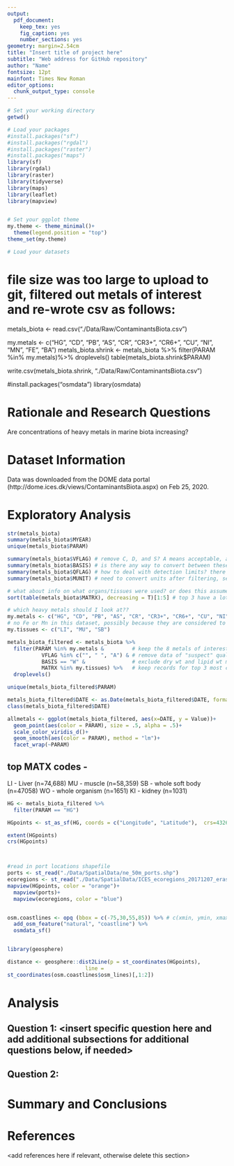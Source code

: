```yaml
---
output: 
  pdf_document:
    keep_tex: yes
    fig_caption: yes
    number_sections: yes
geometry: margin=2.54cm
title: "Insert title of project here"
subtitle: "Web address for GitHub repository"
author: "Name"
fontsize: 12pt
mainfont: Times New Roman
editor_options: 
  chunk_output_type: console
---
```


\newpage
\tableofcontents 
\newpage
\listoftables 
\newpage
\listoffigures 
\newpage

```r
# Set your working directory
getwd()

# Load your packages
#install.packages("sf")
#install.packages("rgdal")
#install.packages("raster")
#install.packages("maps")
library(sf)
library(rgdal)
library(raster)
library(tidyverse)
library(maps)
library(leaflet)
library(mapview)


# Set your ggplot theme
my.theme <- theme_minimal()+
  theme(legend.position = "top")
theme_set(my.theme)

# Load your datasets

```
# file size was too large to upload to git, filtered out metals of interest and re-wrote csv as follows:
metals_biota <- read.csv("./Data/Raw/ContaminantsBiota.csv")

my.metals <- c("HG", "CD", "PB", "AS", "CR", "CR3+", "CR6+", "CU", "NI", "MN", "FE", "BA")
metals_biota.shrink <- metals_biota %>%
  filter(PARAM %in% my.metals)%>%
  droplevels()
table(metals_biota.shrink$PARAM)

write.csv(metals_biota.shrink, "./Data/Raw/ContaminantsBiota.csv")

#install.packages("osmdata")
library(osmdata)


# Rationale and Research Questions
Are concentrations of heavy metals in marine biota increasing?

\newpage

# Dataset Information

Data was downloaded from the DOME data portal (http://dome.ices.dk/views/ContaminantsBiota.aspx) on Feb 25, 2020. 

\newpage

# Exploratory Analysis 

```r
str(metals_biota)
summary(metals_biota$MYEAR)
unique(metals_biota$PARAM)

summary(metals_biota$VFLAG) # remove C, D, and S? A means acceptable, assume that nothing means it's okay
summary(metals_biota$BASIS) # is there any way to convert between these??probs not. D - dry wt, L - lipid wt, W - wet weight, what if it doesn't specify anything?
summary(metals_biota$QFLAG) # how to deal with detection limits? there is right censored and left censored data...
summary(metals_biota$MUNIT) # need to convert units after filtering, see what's left

# what about info on what organs/tissues were used? or does this assume it was the whole organisms? not sure on this --- it's the MATRX variable
sort(table(metals_biota$MATRX), decreasing = T)[1:5] # top 3 have a lot more than the rest

# which heavy metals should I look at?? 
my.metals <- c("HG", "CD", "PB", "AS", "CR", "CR3+", "CR6+", "CU", "NI", "MN", "FE", "BA")
# no Fe or Mn in this dataset, possibly because they are considered to be nutrients
my.tissues <- c("LI", "MU", "SB")

metals_biota_filtered <- metals_biota %>%
  filter(PARAM %in% my.metals &         # keep the 8 metals of interest
           VFLAG %in% c("", " ", "A") & # remove data of "suspect" quality
           BASIS == "W" &               # exclude dry wt and lipid wt measurements 
           MATRX %in% my.tissues) %>%   # keep records for top 3 most common tissues
  droplevels()

unique(metals_biota_filtered$PARAM)

metals_biota_filtered$DATE <- as.Date(metals_biota_filtered$DATE, format = "%d/%m/%Y")
class(metals_biota_filtered$DATE)

allmetals <- ggplot(metals_biota_filtered, aes(x=DATE, y = Value))+
  geom_point(aes(color = PARAM), size = .5, alpha = .5)+
  scale_color_viridis_d()+
  geom_smooth(aes(color = PARAM), method = "lm")+
  facet_wrap(~PARAM)

```
## top MATX codes - 
LI - Liver (n=74,688)
MU - muscle (n=58,359)
SB - whole soft body (n=47058)
WO - whole organism (n=1651)
KI - kidney (n=1031)


```r
HG <- metals_biota_filtered %>%
  filter(PARAM == "HG")

HGpoints <- st_as_sf(HG, coords = c("Longitude", "Latitude"),  crs=4326)

extent(HGpoints)
crs(HGpoints)



#read in port locations shapefile
ports <- st_read("./Data/SpatialData/ne_50m_ports.shp")
ecoregions <- st_read("./Data/SpatialData/ICES_ecoregions_20171207_erase_ESRI.shp")
mapview(HGpoints, color = "orange")+
  mapview(ports)+
  mapview(ecoregions, color = "blue")


osm.coastlines <- opq (bbox = c(-75,30,55,85)) %>% # c(xmin, ymin, xmax, ymax)
  add_osm_feature("natural", "coastline") %>% 
  osmdata_sf() 


library(geosphere)

distance <- geosphere::dist2Line(p = st_coordinates(HGpoints), 
                         line = 
st_coordinates(osm.coastlines$osm_lines)[,1:2])
```


\newpage

# Analysis



## Question 1: <insert specific question here and add additional subsections for additional questions below, if needed>

## Question 2: 




\newpage

# Summary and Conclusions


\newpage

# References
<add references here if relevant, otherwise delete this section> 
